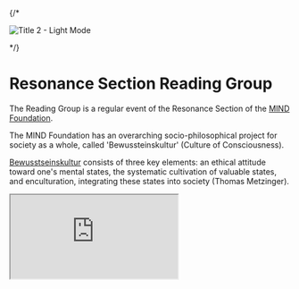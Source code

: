 
{/* <div className="relative pt-12 pb-6">
  <Image
    src="/images/Resonance_Section_Reading_Group_Invitation_Header.png"
    alt="Title 2 - Light Mode"
    width={800}
    height={400}
    priority
    className="w-full"
  />
</div> */}

# Resonance Section Reading Group

The Reading Group is a regular event of the Resonance Section of the [MIND Foundation](https://www.mind-foundation.org/). 

The MIND Foundation has an overarching socio-philosophical project for society as a whole, called 'Bewussteinskultur' (Culture of Consciousness). 

[Bewusstseinskultur](https://www.mind-foundation.org/blog/bewusstseinskultur) consists of three key elements: an ethical attitude toward one's mental states, the systematic cultivation of valuable states, and enculturation, integrating these states into society (Thomas Metzinger).

<div className="relative w-full aspect-video mt-8 mb-8">
  <iframe
    className="absolute top-0 left-0 w-full h-full"
    src="https://www.youtube.com/embed/vm0ObZ_9gB8"
    title="Bewusstseinskultur Video"
    allow="accelerometer; autoplay; clipboard-write; encrypted-media; gyroscope; picture-in-picture"
    allowFullScreen
  />
</div>

The Resonance Section can be understood as a mix of a think tank, hackerspace, and connection hub of Bewusstseinskultur. Using 'Resonance' (Hartmut Rosa) as the umbrella term and underlying principle of meaningful interactions of people with one another and the world, we explore theories, evidence, and practices that help scale the human soul's flourishing.

The reading group starts with the book 'Plurality: The Future of Collaborative Technology and Democracy' (Glen Weyl, Audrey Tang, and the Plurality Community).

One of our core ideas is that 'Plurality' can be considered a form of 'Systemic Resonance'. The pristine and good are often found in the realm *between* interconnected, complementary dual principles, such as Logos and Eros, Chaos and Order, or Yin and Yang.

Bewusstseinskultur and Plurality may have a similar relationship. Bewusstseinskultur mainly focuses on sharing individual phenomenal subjective experience. Plurality mainly focuses on the structure of collaboration systems that, in turn, are composed of individual elements and their interactions.

Accordingly, the individual and systemic are interdependent, offering a rich potential to learn from and resonate with each other.

The philosophy and practices of the Plurality movement offer possibilities to scale a Bewusstseinskultur. In turn, the Bewusstseinskultur offers practices to foster the cultivation of benevolence (e.g., the principle of charity) among actors of Plurality.

In line with these ideas, this reading group could also be called a holistic hackerspace – where Resonance bridges Bewusstseinskultur and Plurality.

When reading the book, we will use existing Plurality tools and ideas to brainstorm and develop new ones to improve the group as a resonance space and create tools for others.

<div align="center">
## [SIGN UP HERE](https://form.jotform.com/250294604160349)
</div>